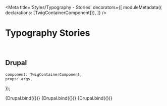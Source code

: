 

<Meta
    title='Styles/Typography - Stories'
    decorators={[
        moduleMetadata({ declarations: [TwigContainerComponent]}),
    ]}
/>

# Typography Stories

<br/>

## Drupal

    component: TwigContainerComponent,
    props: args,
});

<Canvas withSource='none'>
    <Story
        name='Drupal - Headings'
        args={{
            elementPath : '../_doc/styles/typography/headings.drupal',
        }}
    >
        {Drupal.bind({})}
    </Story>
</Canvas>

<Canvas withSource='none'>
    <Story
        name='Drupal - Paragraphs'
        args={{
            elementPath : '../_doc/styles/typography/paragraphs.drupal',
        }}
    >
        {Drupal.bind({})}
    </Story>
</Canvas>

<Canvas withSource='none'>
    <Story
        name='Drupal - Interface & Display'
        args={{
            elementPath : '../_doc/styles/typography/interface-display.drupal',
        }}
    >
        {Drupal.bind({})}
    </Story>
</Canvas>
